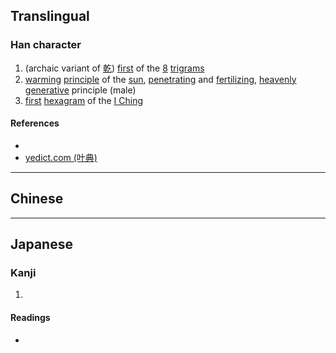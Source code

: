{{character info/new}}
==Translingual==

===Han character===
{{Han char|rn=5|rad=乙|as=08|sn=9|four=42410|canj=JJU,XJJU|ids=⿰𠦝乚}}

# (archaic variant of [[乾]]) [[first]] of the [[8]] [[w:Ba Gua|trigrams]]
# [[warm]]ing [[principle]] of the [[sun]], [[penetrating]] and [[fertilizing]], [[heavenly]] [[generative]] principle (male)
# [[first]] [[hexagram]] of the [[I Ching]]

====References====
* {{Han ref|kx=0084.210|dkj=00194|hdz=10056.010|uh=4E79|ud=20089}}
* [http://yedict.com/htm/4E/4E79.htm yedict.com (叶典)]

----

==Chinese==
{{zh-see|乾|v}}

----

==Japanese==

===Kanji===
{{ja-kanji|grade=|rs=乙08}}

# {{defn|lang=ja|sort=乙08}}

====Readings====
* {{ja-readings|on=[[かん]] (kan), [[けん]] (ken)|kun=[[かわく]] (kawaku), [[かわかす]] (kawakasu)}}